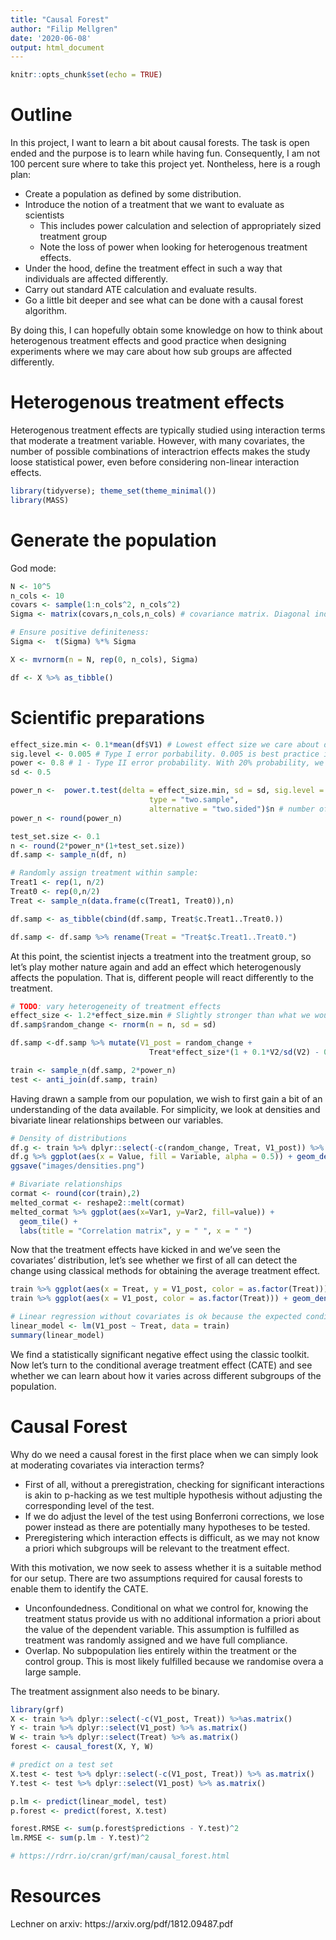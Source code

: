 ```yaml
---
title: "Causal Forest"
author: "Filip Mellgren"
date: '2020-06-08'
output: html_document
---
```


```r
knitr::opts_chunk$set(echo = TRUE)
```

# Outline
In this project, I want to learn a bit about causal forests. The task is open ended and the  purpose is to learn while having fun. Consequently, I am not 100 percent sure where to take this project yet. Nontheless, here is a rough plan:

* Create a population as defined by some distribution.
* Introduce the notion of a treatment that we want to evaluate as scientists
    * This includes power calculation and selection of appropriately sized treatment group
    * Note the loss of power when looking for heterogenous treatment effects.
* Under the hood, define the treatment effect in such a way that individuals are affected differently.
* Carry out standard ATE calculation and evaluate results.
* Go a little bit deeper and see what can be done with a causal forest algorithm.

By doing this, I can hopefully obtain some knowledge on how to think about heterogenous treatment effects and good practice when designing experiments where we may care about how sub groups are affected differently. 

# Heterogenous treatment effects
Heterogenous treatment effects are typically studied using interaction terms that moderate a treatment variable. However, with many covariates, the number of possible combinations of interactrion effects makes the study loose statistical power, even before considering non-linear interaction effects.

```r
library(tidyverse); theme_set(theme_minimal())
library(MASS)
```

# Generate the population

God mode:

```r
N <- 10^5
n_cols <- 10
covars <- sample(1:n_cols^2, n_cols^2)
Sigma <- matrix(covars,n_cols,n_cols) # covariance matrix. Diagonal indicates variances

# Ensure positive definiteness:
Sigma <-  t(Sigma) %*% Sigma

X <- mvrnorm(n = N, rep(0, n_cols), Sigma)

df <- X %>% as_tibble()
```

# Scientific preparations

```r
effect_size.min <- 0.1*mean(df$V1) # Lowest effect size we care about detecting.
sig.level <- 0.005 # Type I error porbability. 0.005 is best practice in behavioural economics
power <- 0.8 # 1 - Type II error probability. With 20% probability, we fail to reject false null, given the effect size above.
sd <- 0.5

power_n <-  power.t.test(delta = effect_size.min, sd = sd, sig.level = sig.level, power = power, 
                               type = "two.sample", 
                               alternative = "two.sided")$n # number of observations required per group
power_n <- round(power_n)
```

```r
test_set.size <- 0.1
n <- round(2*power_n*(1+test_set.size))
df.samp <- sample_n(df, n)
```

```r
# Randomly assign treatment within sample:
Treat1 <- rep(1, n/2)
Treat0 <- rep(0,n/2)
Treat <- sample_n(data.frame(c(Treat1, Treat0)),n)

df.samp <- as_tibble(cbind(df.samp, Treat$c.Treat1..Treat0.))

df.samp <- df.samp %>% rename(Treat = "Treat$c.Treat1..Treat0.")
```

At this point, the scientist injects a treatment into the treatment group, so let's play mother nature again and add an effect which heterogenously affects the population. That is, different people will react differently to the treatment.

```r
# TODO: vary heterogeneity of treatment effects
effect_size <- 1.2*effect_size.min # Slightly stronger than what we would minimally care about
df.samp$random_change <- rnorm(n = n, sd = sd)

df.samp <-df.samp %>% mutate(V1_post = random_change +
                               Treat*effect_size*(1 + 0.1*V2/sd(V2) - 0.1*V3^2/sd(V3) + 0.05*V2*V3/(sd(V2)*sd(V3))))
```

```r
train <- sample_n(df.samp, 2*power_n)
test <- anti_join(df.samp, train)
```


Having drawn a sample from our population, we wish to first gain a bit of an understanding of the data available. For simplicity, we look at densities and bivariate linear relationships between our variables.

```r
# Density of distributions
df.g <- train %>% dplyr::select(-c(random_change, Treat, V1_post)) %>% gather(key = "Variable", value = "Value")
df.g %>% ggplot(aes(x = Value, fill = Variable, alpha = 0.5)) + geom_density()
ggsave("images/densities.png")

# Bivariate relationships
cormat <- round(cor(train),2)
melted_cormat <- reshape2::melt(cormat)
melted_cormat %>% ggplot(aes(x=Var1, y=Var2, fill=value)) + 
  geom_tile() +
  labs(title = "Correlation matrix", y = " ", x = " ")
```


Now that the treatment effects have kicked in and we've seen the covariates' distribution, let's see whether we first of all can detect the change using classical methods for obtaining the average treatment effect.

```r
train %>% ggplot(aes(x = Treat, y = V1_post, color = as.factor(Treat))) + geom_boxplot()
train %>% ggplot(aes(x = V1_post, color = as.factor(Treat))) + geom_density()

# Linear regression without covariates is ok because the expected conditional mean varies only with treatment status
linear_model <- lm(V1_post ~ Treat, data = train)
summary(linear_model)


```
We find a statistically significant negative effect using the classic toolkit. Now let's turn to the conditional average treatment effect (CATE) and see whether we can learn about how it varies across different subgroups of the population.

# Causal Forest
Why do we need a causal forest in the first place when we can simply look at moderating covariates via interaction terms?

* First of all, without a preregistration, checking for significant interactions is akin to p-hacking as we test multiple hypothesis without adjusting the corresponding level of the test. 
* If we do adjust the level of the test using Bonferroni corrections, we lose power instead as there are potentially many hypotheses to be tested.
* Preregistering which interaction effects is difficult, as we may not know a priori which subgroups will be relevant to the treatment effect.


With this motivation, we now seek to assess whether it is a suitable method for our setup. There are two assumptions required for causal forests to enable them to identify the CATE.

* Unconfoundedness. Conditional on what we control for, knowing the treatment status provide us with no additional information a priori about the value of the dependent variable. This assumption is fulfilled as treatment was randomly assigned and we have full compliance.
* Overlap. No subpopulation lies entirely within the treatment or the control group. This is most likely fulfilled because we randomise overa a large sample.

The treatment assignment also needs to be binary.

```r
library(grf)
X <- train %>% dplyr::select(-c(V1_post, Treat)) %>%as.matrix()
Y <- train %>% dplyr::select(V1_post) %>% as.matrix()
W <- train %>% dplyr::select(Treat) %>% as.matrix()
forest <- causal_forest(X, Y, W)
```

```r
# predict on a test set
X.test <- test %>% dplyr::select(-c(V1_post, Treat)) %>% as.matrix()
Y.test <- test %>% dplyr::select(V1_post) %>% as.matrix()

p.lm <- predict(linear_model, test)
p.forest <- predict(forest, X.test)

forest.RMSE <- sum(p.forest$predictions - Y.test)^2
lm.RMSE <- sum(p.lm - Y.test)^2

# https://rdrr.io/cran/grf/man/causal_forest.html
```



# Resources
Lechner on arxiv: https://arxiv.org/pdf/1812.09487.pdf

